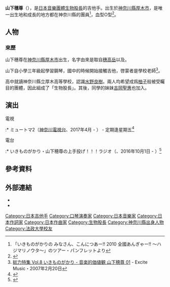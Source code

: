 {{Expand language|ja}}
{{Pathnav|生物股長|frame=1}}
{{藝人
| 姓名 = 山下穗尊
| 類型 = 演奏者
| 外文名 = 山下 穂尊（やました ほたか）
| 外文 = ja
| 羅馬拼音 = Yamashita Hotaka
| 圖片 = 
| 圖片簡介 = 
| 原名 = 
| 出生日期 = {{birth_date_and _age|1982|8|27}}
| 出生地點 = {{JPN}}[[神奈川縣|神奈川縣]][[厚木市|厚木市]]
| 職業 = 作詞家、作曲家、吉他手、口琴演奏者
| 教育程度 = [[法政大學|法政大學]]社會學部畢業
| 音樂類型 = [[J-POP|J-POP]]
| 演奏樂器 = 吉他、口琴、和聲
| 活躍年代 = 1999年至今
| 唱片公司 = Epic Records Japan Inc.
| 經紀公司 = MOAI
| 網站 = [http://www.ikimonogakari.com/ いきものがかり official web site]
| 相關團體 = [[生物股長|生物股長]]
| 獎項 = 
| IMDb = 4194858
}}
{{japanese|japanese=山下 穗尊|kana=やました ほたか|romaji=Yamashita Hotaka}}

'''山下穗尊'''（{{bd|1982年|8月27日|catIdx=Yamashita Hotaka}}），是[[日本|日本]][[音樂團體|音樂團體]][[生物股長|生物股長]]的吉他手。出生於[[神奈川縣|神奈川縣]][[厚木市|厚木市]]，是唯一出生地和成長的地方都在神奈川縣的團員<ref>「いきものがかりの みなさん、こんにつあー!! 2010 全國あんぎゃー!! 〜ハジマリノウタ〜」のツアー・パンフレットより</ref>，血型O型<ref>{{Cite web |url=http://ikimonogakari.com/profile/ |title=いきものがかりオフィシャルサイト プロフィール |access-date=2014-03-15 |archive-url=https://web.archive.org/web/20161031080314/http://ikimonogakari.com/profile/ |archive-date=2016-10-31 |dead-url=yes }}</ref>。

== 人物 ==
=== 來歷 ===
山下穗尊在[[神奈川縣|神奈川縣]][[厚木市|厚木市]]出生，名字由來是取自[[穗高岳|穗高岳]]以及{{link-ja|武尊山}}。

山下自小學三年級起學習鋼琴，國中的時候開始接觸吉他，啓蒙者是學校老師<ref>[http://ent2.excite.co.jp/music/special/ikimonogakari2/ongaku_05.html 総力特集 Vol.8 いきものがかり - 音楽的価値観 山下穂尊 01] {{Wayback|url=http://ent2.excite.co.jp/music/special/ikimonogakari2/ongaku_05.html |date=20151117002256 }} - Excite Music・2007年2月20日</ref>。

高中就讀神奈川縣立厚木高等學校，認識[[水野良樹|水野良樹]]。兩人均希望成爲[[柚子_(組合)|柚子]]般被受矚目的團體，因此組成了「生物股長」。其後，同學的妹妹[[吉岡聖惠|吉岡聖惠]]也加入。

==演出==
;電視
:* ミュートマ2（[[神奈川電視台|神奈川電視台]]、2017年4月 - ） - 定期逢星期五<ref>{{Cite web |date=2017-03-24 |url=https://news.walkerplus.com/article/104564/ |title=レディビアードが洋楽情報をお届け！「ミュートマ2」出演者決定 |publisher=ウォーカープラス |accessdate=2017-04-08 |archive-date=2017-04-09 |archive-url=https://web.archive.org/web/20170409021147/https://news.walkerplus.com/article/104564/ |dead-url=no }}</ref>
;電台
:* いきものがかり・山下穂尊の上手投げ！！！ラジオ（{{link-ja|橫濱FM放送|横浜エフエム放送}}、2016年10月1日 - ）<ref>{{Cite web |date=2016-09-28 |url=http://www.oricon.co.jp/news/2079142/full/ |title=いきもの山下穂尊、Fヨコで人生初レギュラー「地元局ならではのコアな話も」 |publisher=オリコン |accessdate=2017-04-08 |archive-date=2017-04-09 |archive-url=https://web.archive.org/web/20170409113845/http://www.oricon.co.jp/news/2079142/full/ |dead-url=no }}</ref>

== 參考資料 ==
{{Reflist}}

== 外部連結 ==
* {{Official|http://www.ikimonogakari.com/}}
* {{Instagram|yamashita_hotaka}}

{{生物股長}}
{{Authority control}}
{{DEFAULTSORT:Yamashita Hotaka}}
[[Category:日本吉他手|Category:日本吉他手]]
[[Category:口琴演奏家|Category:口琴演奏家]]
[[Category:日本音樂家|Category:日本音樂家]]
[[Category:日本作詞家|Category:日本作詞家]]
[[Category:日本作曲家|Category:日本作曲家]]
[[Category:生物股長|Category:生物股長]]
[[Category:神奈川縣出身人物|Category:神奈川縣出身人物]]
[[Category:法政大學校友|Category:法政大學校友]]